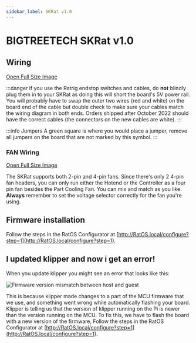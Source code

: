 ```yaml
---
sidebar_label: SKRat v1.0
---
```



# BIGTREETECH SKRat v1.0

## Wiring

<WiringSVG width="100%" height={null} />

[Open Full Size Image](_media/skrat-10-wiring.svg)

:::danger if you use the Ratrig endstop switches and cables, do **not** blindly plug them in to your SKRat as doing this will short the board's 5V power rail.
You will probably have to swap the outer two wires (red and white) on the board end of the cable but double check to make sure your cables match the wiring diagram in both ends.
Orders shipped after October 2022 should have the correct cables (the connectors on the new cables are white).
:::

:::info Jumpers
A green square is where you would place a jumper, remove all jumpers on the board that are not marked by this symbol.
:::

### FAN Wiring

<FanSVG width="100%" height={null} />

[Open Full Size Image](_media/skrat-10-fan-wiring.svg)

The SKRat supports both 2-pin and 4-pin fans. Since there's only 2 4-pin fan headers, you can only run either the Hotend or the Controller as a four pin fan besides the Part Cooling Fan. You can mix and match as you like. **Always** remember to set the voltage selector correctly for the fan you're using.

## Firmware installation

Follow the steps in the RatOS Configurator at [http://RatOS.local/configure?step=1](http://RatOS.local/configure?step=1).

## I updated klipper and now i get an error!

When you update klipper you might see an error that looks like this:

![Firmware version mismatch between host and guest](/img/firmware_version_mismatch.png)

This is because klipper made changes to a part of the MCU firmware that we use, and something went wrong while automatically flashing your board. Klipper is telling us that the version of klipper running on the Pi is newer than the version running on the MCU. To fix this, we have to flash the board with a new version of the firmware, Follow the steps in the RatOS Configurator at [http://RatOS.local/configure?step=1](http://RatOS.local/configure?step=1).
